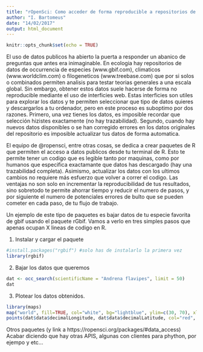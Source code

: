 ```yaml
---
title: "rOpenSci: Como acceder de forma reproducible a repositorios de datos publicos"
author: "I. Bartomeus"
date: "14/02/2017"
output: html_document
---
```


```r
knitr::opts_chunk$set(echo = TRUE)
```

El uso de datos publicos ha abierto la puerta a responder un abanico de preguntas que antes era inimaginable. En ecologia hay repositorios de datos de occurrencia de especies (www.gbif.com), climaticos (www.worldclim.com) o filogeneticos (www.treebase.com) que por si solos o combinados permiten analisis para testar teorias generales a una escala global. Sin embargo, obtener estos datos suele hacerse de forma no reproducible mediante el uso de interficies web. Estas interficies son utiles para explorar los datos y te permiten seleccionar que tipo de datos quieres y descargarlos a tu ordenador, pero en este proceso es suboptimo por dos razones. Primero, una vez tienes los datos, es imposible recordar que selección hizistes exactamente (no hay trazabilidad). Segundo, cuando hay nuevos datos disponibles o se han corregido errores en los datos originales del repositorio es imposible actualizar tus datos de forma automatica. 

El equipo de @ropensci, entre otras cosas, se dedica a crear paquetes de R que permiten el acceso a datos publicos desde tu terminal de R. Esto te permite tener un codigo que es legible tanto por maquinas, como por humanos que especifica exactamante que datos has descargado (hay una trazabilidad completa). Asimismo, actualizar los datos con los ultimos cambios no requiere más esfuerzo que volver a correr el codigo. Las ventajas no son solo en incrementar la reproducibilidad de tus resultados, sino sobretodo te permite ahorrar tiempo y reducir el numero de pasos, y por siguiente el numero de potenciales errores de bulto que se pueden cometer en cada paso, de tu flujo de trabajo.

Un ejemplo de este tipo de paquetes es bajar datos de tu especie favorita de gbif usando el paquete rGbif. Vamos a verlo en tres simples pasos que apenas ocupan X lineas de codigo en R.

1) Instalar y cargar el paquete
```r
#install.packages("rgbif") #solo has de instalarlo la primera vez
library(rgbif)
```

2) Bajar los datos que queremos
```r
dat <- occ_search(scientificName = "Andrena flavipes", limit = 50)
dat
```


3) Plotear los datos obtenidos.

```r
library(maps)
map("world", fill=TRUE, col="white", bg="lightblue", ylim=c(30, 70), xlim = c(-30,30), mar=c(0,0,0,0))
points(dat$data$decimalLongitude, dat$data$decimalLatitude, col="red", pch=16)
```

Otros paquetes (y link a https://ropensci.org/packages/#data_access)
Acabar diciendo que hay otras APIS, algunas con clientes para phython, por ejempo y etc... 




